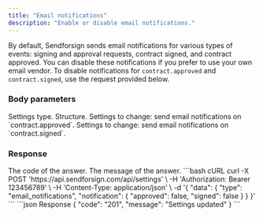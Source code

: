 ```yaml
---
title: "Email notifications"
description: "Enable or disable email notifications."
---
```


By default, Sendforsign sends email notifications for various types of events: signing and approval 
requests, contract signed, and contract approved. You can disable these notifications if you prefer to use 
your own email vendor. To disable notifications for `contract.approved` and `contract.signed`, 
use the request provided below.

### Body parameters

<ParamField body="type" type="string" required>
  Settings type.
</ParamField>

<ParamField body="notification" type="string" required>
  Structure.

  <Expandable title="child attribute">

  <ParamField body="approved" type="boolean">
    Settings to change: send email notifications on `contract.approved`.
  </ParamField>

  <ParamField body="signed" type="boolean">
    Settings to change: send email notifications on `contract.signed`.
  </ParamField>

  </Expandable>

</ParamField>

### Response

<ResponseField name="code" type="string">
  The code of the answer.
</ResponseField>

<ResponseField name="message" type="string">
  The message of the answer.
</ResponseField>

<RequestExample>
```bash cURL
curl -X POST 'https://api.sendforsign.com/api/settings' \
     -H 'Authorization: Bearer 123456789' \
     -H 'Content-Type: application/json' \
     -d '{
    "data": {
        "type": "email_notifications",
        "notification": 
            {
                "approved": false,
                "signed": false
            }
    }
}'
```
</RequestExample>

<ResponseExample>
```json Response
{
    "code": "201",
    "message": "Settings updated"
}
```
</ResponseExample>
